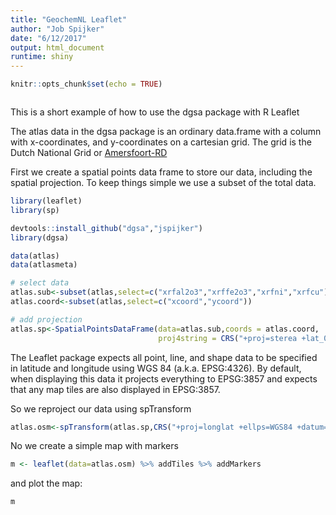 ```yaml
---
title: "GeochemNL Leaflet"
author: "Job Spijker"
date: "6/12/2017"
output: html_document
runtime: shiny
---
```


```r
knitr::opts_chunk$set(echo = TRUE)



```

This is a short example of how to use the dgsa package with R Leaflet

The atlas data in the dgsa package is an ordinary data.frame with a column with x-coordinates, and y-coordinates on a cartesian grid. The grid is the Dutch National Grid or [Amersfoort-RD](http://spatialreference.org/ref/epsg/amersfoort-rd-new/)

First we create a spatial points data frame to store our data, including the spatial projection. To keep things simple we use a subset of the total data.

```r
library(leaflet)
library(sp)

devtools::install_github("dgsa","jspijker")
library(dgsa)

data(atlas)
data(atlasmeta)

# select data
atlas.sub<-subset(atlas,select=c("xrfal2o3","xrffe2o3","xrfni","xrfcu"))
atlas.coord<-subset(atlas,select=c("xcoord","ycoord"))

# add projection
atlas.sp<-SpatialPointsDataFrame(data=atlas.sub,coords = atlas.coord,
                                 proj4string = CRS("+proj=sterea +lat_0=52.15616055555555 +lon_0=5.38763888888889 +k=0.9999079 +x_0=155000 +y_0=463000 +ellps=bessel +units=m +no_defs "))

```

The Leaflet package expects all point, line, and shape data to be specified in latitude and longitude using
WGS 84 (a.k.a. EPSG:4326). By default, when displaying this data it projects everything to EPSG:3857 and
expects that any map tiles are also displayed in EPSG:3857.

So we reproject our data using spTransform

```r

atlas.osm<-spTransform(atlas.sp,CRS("+proj=longlat +ellps=WGS84 +datum=WGS84 +no_defs"))

```

No we create a simple map with markers

```r

m <- leaflet(data=atlas.osm) %>% addTiles %>% addMarkers

```

and plot the map:
```r
m
```
